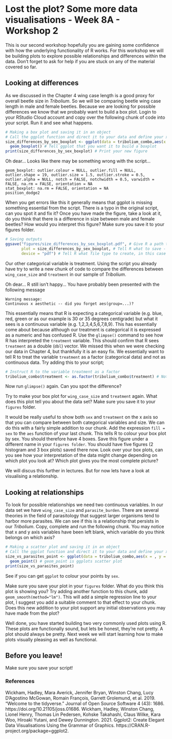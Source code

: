 # Lost the plot? Some more data visualisations - Week 8A - Workshop 2

This is our second workshop hopefully you are gaining some confidence with how the underlying functionality of R works. For this workshop we will be building plots to explore possible relationships and differences within the data. Don't forget to ask for help if you are stuck on any of the material covered so far.

## Looking at differences

As we discussed in the Chapter 4 wing case length is a good proxy for overall beetle size in _Tribolium_. So we will be comparing beetle wing case length in male and female beetles. Because we are looking for possible differences we know that we probably want to build a box plot. Login to your RStudio Cloud account and copy over the following chunk of code into your script. Run it and see what happens.

```r
# Making a box plot and saving it in an object
# Call the ggplot function and direct it to your data and define your x axis and y axis
size_differences_by_sex_boxplot <- ggplot(data = tribolium_combo,aes(x = sex, y wing_case_size)) + 
  geom_boxplot() # Tell ggplot that you want it to build a boxplot
print(size_differences_by_sex_boxplot) # Print your new figure
```

Oh dear... Looks like there may be something wrong with the script...

```
geom_boxplot: outlier.colour = NULL, outlier.fill = NULL, outlier.shape = 19, outlier.size = 1.5, outlier.stroke = 0.5, outlier.alpha = NULL, notch = FALSE, notchwidth = 0.5, varwidth = FALSE, na.rm = FALSE, orientation = NA
stat_boxplot: na.rm = FALSE, orientation = NA
position_dodge2 
```

When you get errors like this it generally means that ggplot is missing something essential from the script. There is a typo in the original script, can you spot it and fix it? Once you have made the figure, take a look at it, do you think that there is a difference in size between male and female beetles? How would you interpret this figure? Make sure you save it to your figures folder. 

```r
# Saving outputs
ggsave("figures/size_differences_by_sex_boxplot.pdf", # Give R a path to save to and a file name
       plot = size_differences_by_sex_boxplot, # Tell R what to save - in this case your object
       device = "pdf") # Tell R what file type to create, in this case a pdf
```

Our other categorical variable is treatment. Using the script you already have try to write a new chunk of code to compare the differences between `wing_case_size` and `treatment` in our sample of _Tribolium_. 

Oh dear... R still isn't happy... You have probably been presented with the following message

```
Warning message:
Continuous x aesthetic -- did you forget aes(group=...)? 
```

This essentially means that R is expecting a categorical variable (e.g. blue, red, green or as our example is 30 or 35 degrees centigrade) but what it sees is a continuous variable (e.g. 1,2,3,4,5,6,7,8,9). This has essentially come about because although our treatment is categorical it is expressed as a numeric and has confused R. Use the `glimpse()` command to see how R has interpreted the `treatment` variable. This should confirm that R sees `treatment` as a double (`dbl`) vector. We missed this when we were checking our data in Chapter 4, but thankfully it is an easy fix. We essentially want to tell R to treat the variable `treatment` as a factor (categorical data) and not as continuous data. Try adding this to your script;

```r
# Instruct R to the variable treatment as a factor 
tribolium_combo$treatment <- as.factor(tribolium_combo$treatment) # Note this will edit your data frame
```

Now run `glimpse()` again. Can you spot the difference?

Try to make your box plot for `wing_case_size` and `treatment` again. What does this plot tell you about the data set? Make sure you save it to your `figures` folder. 

It would be really useful to show both `sex` and `treatment` on the x axis so that you can compare between both categorical variables and size. We can do this with a fairly simple addition to our chunk. Add the expression `fill = sex` to the `aes` function of your last chunk. This tells R to colour your box plot by sex. You should therefore have 4 boxes. Save this figure under a different name in your `figures folder`. You should have five figures (2 histogram and 3 box plots) saved there now. Look over your box plots, can you see how your interpretation of the data might change depending on which plot you look at? Which plot gives you the most complete picture? 

We will discus this further in lectures. But for now lets have a look at visualising a relationship. 

## Looking at relationships

To look for possible relationships we need two continuous variables. In our data set we have `wing_case_size` and `parasite_burden`. There are several theories in the field of parasitology that suggest larger organisms tend to harbor more parasites. We can see if this is a relationship that persists in our _Tribolium_. Copy, complete and run the following chunk. You may notice that x and y axis variables have been left blank, which variable do you think belongs on which axis?

```r
# Making a scatter plot and saving it in an object
# Call the ggplot function and direct it to your data and define your x axis and y axis
size_vs_parasites_point <- ggplot(data = tribolium_combo,aes(x = , y = )) + 
  geom_point() # geom_point is ggplots scatter plot
print(size_vs_parasites_point)
```

See if you can get `ggplot` to colour your points by `sex`.

Make sure you save your plot in your `figures` folder. What do you think this plot is showing you? Try adding another function to this chunk, add `geom_smooth(method="lm")`. This will add a simple regression line to your plot, I suggest you add a suitable comment to that effect to your chunk. Does this new addition to your plot support any initial observations you may have made from the plot?

Well done, you have started building two very commonly used plots using R. These plots are functionally sound, but lets be honest, they're not pretty. A plot should always be pretty. Next week we will start learning how to make plots visually pleasing as well as functional. 

## Before you leave!

Make sure you save your script!

### References

Wickham, Hadley, Mara Averick, Jennifer Bryan, Winston Chang, Lucy D’Agostino McGowan, Romain François, Garrett Grolemund, et al. 2019. “Welcome to the tidyverse.” Journal of Open Source Software 4 (43): 1686. https://doi.org/10.21105/joss.01686.
Wickham, Hadley, Winston Chang, Lionel Henry, Thomas Lin Pedersen, Kohske Takahashi, Claus Wilke, Kara Woo, Hiroaki Yutani, and Dewey Dunnington. 2021. Ggplot2: Create Elegant Data Visualisations Using the Grammar of Graphics. https://CRAN.R-project.org/package=ggplot2.

